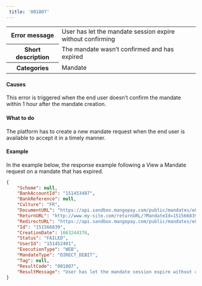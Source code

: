 ```yaml
---  
 title: '001807'  
---  
```

  
<table>
    <tbody>
        <tr>
            <th><strong>Error message</strong></th>
            <td>User has let the mandate session expire without confirming</td>
        </tr>
        <tr>
            <th><strong>Short description</strong></th>
            <td>The mandate wasn’t confirmed and has expired</td>
        </tr>
        <tr>
            <th><strong>Categories</strong></th>
            <td>  
<div class="label">Mandate</div>
</td>
        </tr>
    </tbody>
</table>  

#### Causes  

This error is triggered when the end user doesn’t confirm the mandate within 1 hour after the mandate creation.  

#### What to do  

The platform has to create a new mandate request when the end user is available to accept it in a timely manner.  

#### Example  

In the example below, the response example following a View a Mandate request on a mandate that has expired.  
```json API response
{
    "Scheme": null,
    "BankAccountId": "151453487",
    "BankReference": null,
    "Culture": "FR",
    "DocumentURL": "https://api.sandbox.mangopay.com/public/mandates/e8a73d/5b7b0ca367b144d39670be5f76dc1b71/document",
    "ReturnURL": "http://www.my-site.com/returnURL/?MandateId=151566839",
    "RedirectURL": "https://api.sandbox.mangopay.com/public/mandates/e8a73d/5b7b0ca367b144d39670be5f76dc1b71/confirmation",
    "Id": "151566839",
    "CreationDate": 1663244376,
    "Status": "FAILED",
    "UserId": "151452401",
    "ExecutionType": "WEB",
    "MandateType": "DIRECT_DEBIT",
    "Tag": null,
    "ResultCode": "001807",
    "ResultMessage": "User has let the mandate session expire without confirming"
}
```